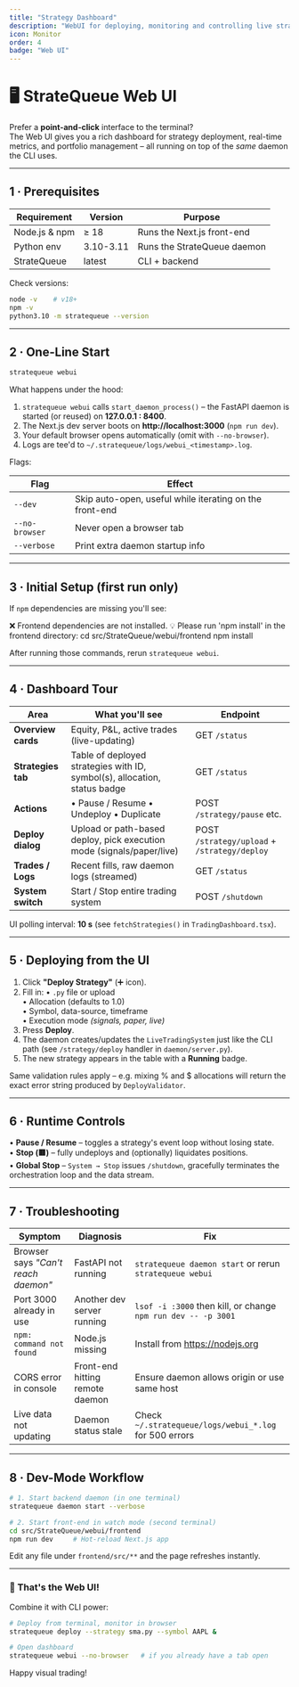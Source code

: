 ```yaml
---
title: "Strategy Dashboard"
description: "WebUI for deploying, monitoring and controlling live strategies."
icon: Monitor
order: 4
badge: "Web UI"
---
```


# 🖥️ StrateQueue Web UI

Prefer a **point-and-click** interface to the terminal?  
The Web UI gives you a rich dashboard for strategy deployment, real-time metrics,
and portfolio management – all running on top of the *same* daemon the CLI uses.

---

## 1 · Prerequisites

| Requirement | Version | Purpose |
|-------------|---------|---------|
| Node.js & npm | ≥ 18 | Runs the Next.js front-end |
| Python env   | 3.10-3.11 | Runs the StrateQueue daemon |
| StrateQueue  | latest | CLI + backend |

Check versions:

```bash
node -v    # v18+
npm -v
python3.10 -m stratequeue --version
```

---

## 2 · One-Line Start

```bash
stratequeue webui
```

What happens under the hood:

1. `stratequeue webui` calls `start_daemon_process()` – the FastAPI daemon is
   started (or reused) on **127.0.0.1 : 8400**.  
2. The Next.js dev server boots on **http://localhost:3000** (`npm run dev`).  
3. Your default browser opens automatically (omit with `--no-browser`).  
4. Logs are tee'd to `~/.stratequeue/logs/webui_<timestamp>.log`.

Flags:

| Flag | Effect |
|------|--------|
| `--dev` | Skip auto-open, useful while iterating on the front-end |
| `--no-browser` | Never open a browser tab |
| `--verbose` | Print extra daemon startup info |

---

## 3 · Initial Setup (first run only)

If `npm` dependencies are missing you'll see:

❌ Frontend dependencies are not installed.
💡 Please run 'npm install' in the frontend directory:
cd src/StrateQueue/webui/frontend
npm install


After running those commands, rerun `stratequeue webui`.

---

## 4 · Dashboard Tour

| Area | What you'll see | Endpoint |
|------|-----------------|----------|
| **Overview cards** | Equity, P&L, active trades (live-updating) | GET `/status` |
| **Strategies tab** | Table of deployed strategies with ID, symbol(s), allocation, status badge | GET `/status` |
| **Actions** | • Pause / Resume • Undeploy • Duplicate | POST `/strategy/pause` etc. |
| **Deploy dialog** | Upload or path-based deploy, pick execution mode (signals/paper/live) | POST `/strategy/upload` + `/strategy/deploy` |
| **Trades / Logs** | Recent fills, raw daemon logs (streamed) | GET `/status` |
| **System switch** | Start / Stop entire trading system | POST `/shutdown` |

UI polling interval: **10 s** (see `fetchStrategies()` in
`TradingDashboard.tsx`).

---

## 5 · Deploying from the UI

1. Click **"Deploy Strategy"** (➕ icon).  
2. Fill in:
   • `.py` file or upload  
   • Allocation (defaults to 1.0)  
   • Symbol, data-source, timeframe  
   • Execution mode *(signals, paper, live)*  
3. Press **Deploy**.  
4. The daemon creates/updates the `LiveTradingSystem` just like the CLI path
   (see `/strategy/deploy` handler in `daemon/server.py`).  
5. The new strategy appears in the table with a **Running** badge.

Same validation rules apply – e.g. mixing % and $ allocations will return the
exact error string produced by `DeployValidator`.

---

## 6 · Runtime Controls

• **Pause / Resume** – toggles a strategy's event loop without losing state.  
• **Stop (🟥)** – fully undeploys and (optionally) liquidates positions.  
• **Global Stop** – `System → Stop` issues `/shutdown`, gracefully terminates
  the orchestration loop and the data stream.

---

## 7 · Troubleshooting

| Symptom | Diagnosis | Fix |
|---------|-----------|-----|
| Browser says *"Can't reach daemon"* | FastAPI not running | `stratequeue daemon start` or rerun `stratequeue webui` |
| Port 3000 already in use | Another dev server running | `lsof -i :3000` then kill, or change `npm run dev -- -p 3001` |
| `npm: command not found` | Node.js missing | Install from https://nodejs.org |
| CORS error in console | Front-end hitting remote daemon | Ensure daemon allows origin or use same host |
| Live data not updating | Daemon status stale | Check `~/.stratequeue/logs/webui_*.log` for 500 errors |

---

## 8 · Dev-Mode Workflow

```bash
# 1. Start backend daemon (in one terminal)
stratequeue daemon start --verbose

# 2. Start front-end in watch mode (second terminal)
cd src/StrateQueue/webui/frontend
npm run dev     # Hot-reload Next.js app
```

Edit any file under `frontend/src/**` and the page refreshes instantly.

---

### 🚀 That's the Web UI!

Combine it with CLI power:

```bash
# Deploy from terminal, monitor in browser
stratequeue deploy --strategy sma.py --symbol AAPL &

# Open dashboard
stratequeue webui --no-browser   # if you already have a tab open
```

Happy visual trading!